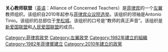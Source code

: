 '''关心教师联盟'''（[[英语|英语]]：Alliance of Concerned Teachers）是[[菲律宾|菲律宾]]的一个[[左翼|左翼]]教师组织。该组织自2010年起参与[[菲律宾众议院选举|菲律宾众议院选举]]。该组织的领袖是Antonio Tinio。该组织的总部位于[[奎松城|奎松城]]。该组织的口号是“教师的真正声音”。该组织是[[新爱国联盟|新爱国联盟]]和[[人民爱国联盟|人民爱国联盟]]的成员。
{{菲律宾政党}}
[[Category:菲律宾政党|Category:菲律宾政党]]
[[Category:左翼政党|Category:左翼政党]]
[[Category:1982年建立的組織|Category:1982年建立的組織]]
[[Category:1982年菲律賓建立|Category:1982年菲律賓建立]]
[[Category:2010年建立的政黨|Category:2010年建立的政黨]]